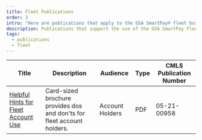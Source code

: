 ```yaml
---
title: Fleet Publications
order: 3
intro: "Here are publications that apply to the GSA SmartPay® fleet business line:"
description: Publications that support the use of the GSA SmartPay Fleet account
tags:
  - publications
  - fleet
---
```


| Title                            | Description       | Audience        | Type             | CMLS Publication Number  |
| ---------------------------------| ------------------| ----------------| -----------------| -------------------------|
|[Helpful Hints for Fleet Account Use](/files/publications/publications-helpful-hints-for-fleet.pdf)|Card-sized brochure provides dos and don'ts for fleet account holders.|Account Holders|PDF|05-21-00958|
